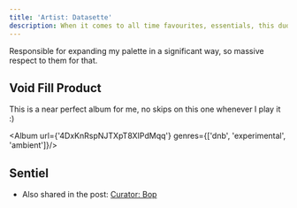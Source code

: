 ```yaml
---
title: 'Artist: Datasette'
description: When it comes to all time favourites, essentials, this dude is right up there with the likes of bop.
---
```


Responsible for expanding my palette in a significant way, so massive respect to them for that.

## Void Fill Product
This is a near perfect album for me, no skips on this one whenever I play it :)

<Album url={'4DxKnRspNJTXpT8XIPdMqq'} genres={['dnb', 'experimental', 'ambient']}/>

## Sentiel
- Also shared in the post: <a href='/curated/curator-bop'>Curator: Bop</a>

<Track url={'29YAK3zURYvDu5D51Doqc9'} genres={['braindance', 'gooey']} blurb='It is pretty hard to pick a favourite track from this EP!'/>